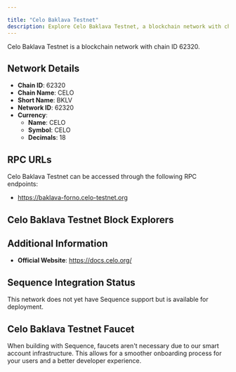 ```yaml
---

title: "Celo Baklava Testnet"
description: Explore Celo Baklava Testnet, a blockchain network with chain ID 62320. Learn about its native currency, CELO, and how to interact with the network.
---
```




Celo Baklava Testnet is a blockchain network with chain ID 62320.

## Network Details

- **Chain ID**: 62320
- **Chain Name**: CELO
- **Short Name**: BKLV
- **Network ID**: 62320
- **Currency**: 
  - **Name**: CELO
  - **Symbol**: CELO
  - **Decimals**: 18

## RPC URLs

Celo Baklava Testnet can be accessed through the following RPC endpoints:

- https://baklava-forno.celo-testnet.org

## Celo Baklava Testnet Block Explorers



## Additional Information

- **Official Website**: https://docs.celo.org/

## Sequence Integration Status

This network does not yet have Sequence support but is available for deployment.

## Celo Baklava Testnet Faucet

When building with Sequence, faucets aren't necessary due to our smart account infrastructure. This allows for a smoother onboarding process for your users and a better developer experience.

